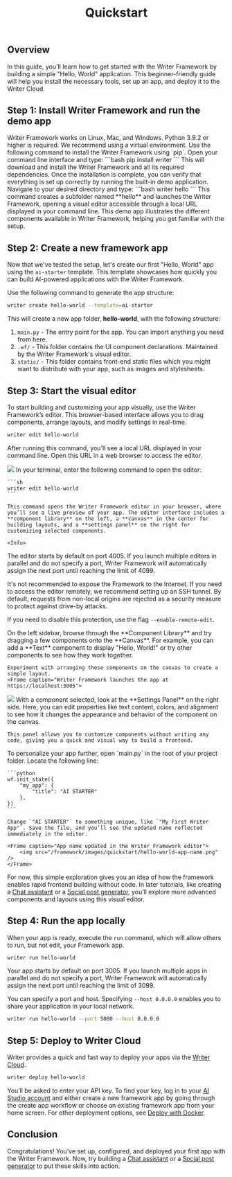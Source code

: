 ﻿---
title: "Quickstart"
---

## Overview

In this guide, you'll learn how to get started with the Writer Framework by building a simple "Hello, World" application. This beginner-friendly guide will help you install the necessary tools, set up an app, and deploy it to the Writer Cloud.

## Step 1: Install Writer Framework and run the demo app

<Tip>
Writer Framework works on Linux, Mac, and Windows. Python 3.9.2 or higher is required. We recommend using a virtual environment.
</Tip>

<Steps>
  <Step title="Install Writer Framework">
    Use the following command to install the Writer Framework using `pip`. Open your command line interface and type:
    ```bash
    pip install writer
    ```
    This will download and install the Writer Framework and all its required dependencies.
  </Step>
  <Step title="Test installation with demo application">
    Once the installation is complete, you can verify that everything is set up correctly by running the built-in demo application. Navigate to your desired directory and type:
    ```bash
    writer hello
    ```
    This command creates a subfolder named **hello** and launches the Writer Framework, opening a visual editor accessible through a local URL displayed in your command line. This demo app illustrates the different components available in Writer Framework, helping you get familiar with the setup.
  </Step>
</Steps>

## Step 2: Create a new framework app

Now that we've tested the setup, let's create our first "Hello, World" app using the `ai-starter` template. This template showcases how quickly you can build AI-powered applications with the Writer Framework.

Use the following command to generate the app structure:

```sh
writer create hello-world --template=ai-starter
```

This will create a new app folder, **hello-world**, with the following structure:

1. `main.py` - The entry point for the app. You can import anything you need from here.
2. `.wf/` - This folder contains the UI component declarations. Maintained by the Writer Framework's visual editor.
3. `static/` - This folder contains front-end static files which you might want to distribute with your app, such as images and stylesheets.

## Step 3: Start the visual editor  

To start building and customizing your app visually, use the Writer Framework’s editor. This browser-based interface allows you to drag components, arrange layouts, and modify settings in real-time.

```sh
writer edit hello-world
```

After running this command, you'll see a local URL displayed in your command line. Open this URL in a web browser to access the editor.

<Frame caption="Writer Framework editor opens at https://localhost:4005">
  <img src="/framework/images/quickstart/hello-world-editor.png" />
</Frame>

<Steps>
  <Step title="Launch the Editor">
    In your terminal, enter the following command to open the editor:
    
    ```sh
    writer edit hello-world
    ```

    This command opens the Writer Framework editor in your browser, where you’ll see a live preview of your app. The editor interface includes a **component library** on the left, a **canvas** in the center for building layouts, and a **settings panel** on the right for customizing selected components.

    <Info>
The editor starts by default on port 4005. If you launch multiple editors in parallel and do not specify a port, Writer Framework will automatically assign the next port until reaching the limit of 4099.
</Info>

<Warning>
It's not recommended to expose the Framework to the Internet. If you need to access the editor remotely, we recommend setting up an SSH tunnel. By default, requests from non-local origins are rejected as a security measure to protect against drive-by attacks.

If you need to disable this protection, use the flag `--enable-remote-edit`.
</Warning>
  </Step>
  
  <Step title="Add Components to Your Canvas">
    On the left sidebar, browse through the **Component Library** and try dragging a few components onto the **Canvas**. For example, you can add a **Text** component to display "Hello, World!" or try other components to see how they work together.

    Experiment with arranging these components on the canvas to create a simple layout.
    <Frame caption="Writer Framework launches the app at https://localhost:3005">
  <img src="/framework/images/quickstart/hello-world-preview.png" />
</Frame>
  </Step>

  <Step title="Customize Component Settings">
    With a component selected, look at the **Settings Panel** on the right side. Here, you can edit properties like text content, colors, and alignment to see how it changes the appearance and behavior of the component on the canvas.

    This panel allows you to customize components without writing any code, giving you a quick and visual way to build a frontend.
  </Step>

  <Step title="Change the App Name in main.py">
    To personalize your app further, open `main.py` in the root of your project folder. Locate the following line:

    ```python
    wf.init_state({
        "my_app": {
            "title": "AI STARTER"
        },
    })
    ```

    Change `"AI STARTER"` to something unique, like `"My First Writer App"`. Save the file, and you’ll see the updated name reflected immediately in the editor.

    <Frame caption="App name updated in the Writer Framework editor">
        <img src="/framework/images/quickstart/hello-world-app-name.png" />
    </Frame>
</Step>

</Steps>

For now, this simple exploration gives you an idea of how the framework enables rapid frontend building without code. In later tutorials, like creating a [Chat assistant](chat-assistant) or a [Social post generator](social-post-generator), you’ll explore more advanced components and layouts using this visual editor.

## Step 4: Run the app locally

When your app is ready, execute the `run` command, which will allow others to run, but not edit, your Framework app.

```sh
writer run hello-world
```

<Info>
Your app starts by default on port 3005. If you launch multiple apps in parallel and do not specify a port, Writer Framework will automatically assign the next port until reaching the limit of 3099.
</Info>

You can specify a port and host. Specifying `--host 0.0.0.0` enables you to share your application in your local network.

```sh
writer run hello-world --port 5000 --host 0.0.0.0
```

## Step 5: Deploy to Writer Cloud

Writer provides a quick and fast way to deploy your apps via the [Writer Cloud](/framework/cloud-deploy).

```sh
writer deploy hello-world
```

You’ll be asked to enter your API key. To find your key, log in to your [AI Studio account](https://app.writer.com/aistudio) and either create a new framework app by going through the create app workflow or choose an existing framework app from your home screen. For other deployment options, see [Deploy with Docker](/framework/deploy-with-docker).

## Conclusion

Congratulations! You’ve set up, configured, and deployed your first app with the Writer Framework. Now, try building a [Chat assistant](chat-assistant) or a [Social post generator](social-post-generator) to put these skills into action.
